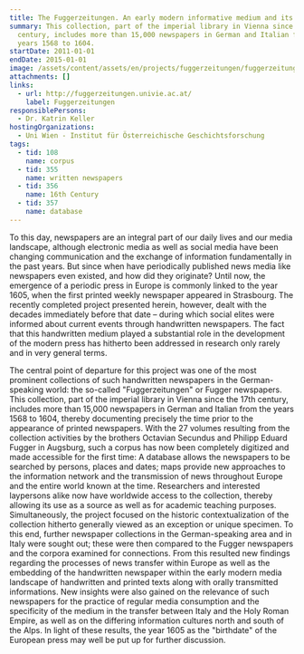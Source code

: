 ```yaml
---
title: The Fuggerzeitungen. An early modern informative medium and its indexing
summary: This collection, part of the imperial library in Vienna since the 17th
  century, includes more than 15,000 newspapers in German and Italian from the
  years 1568 to 1604.
startDate: 2011-01-01
endDate: 2015-01-01
image: /assets/content/assets/en/projects/fuggerzeitungen/fuggerzeitungen_3.jpg
attachments: []
links:
  - url: http://fuggerzeitungen.univie.ac.at/
    label: Fuggerzeitungen
responsiblePersons:
  - Dr. Katrin Keller
hostingOrganizations:
  - Uni Wien - Institut für Österreichische Geschichtsforschung
tags:
  - tid: 108
    name: corpus
  - tid: 355
    name: written newspapers
  - tid: 356
    name: 16th Century
  - tid: 357
    name: database
---
```

To this day, newspapers are an integral part of our daily lives and our media landscape, although electronic media as well as social media have been changing communication and the exchange of information fundamentally in the past years. But since when have periodically published news media like newspapers even existed, and how did they originate? Until now, the emergence of a periodic press in Europe is commonly linked to the year 1605, when the first printed weekly newspaper appeared in Strasbourg. The recently completed project presented herein, however, dealt with the decades immediately before that date – during which social elites were informed about current events through handwritten newspapers. The fact that this handwritten medium played a substantial role in the development of the modern press has hitherto been addressed in research only rarely and in very general terms.

The central point of departure for this project was one of the most prominent collections of such handwritten newspapers in the German-speaking world: the so-called "Fuggerzeitungen" or Fugger newspapers. This collection, part of the imperial library in Vienna since the 17th century, includes more than 15,000 newspapers in German and Italian from the years 1568 to 1604, thereby documenting precisely the time prior to the appearance of printed newspapers. With the 27 volumes resulting from the collection activities by the brothers Octavian Secundus and Philipp Eduard Fugger in Augsburg, such a corpus has now been completely digitized and made accessible for the first time: A database allows the newspapers to be searched by persons, places and dates; maps provide new approaches to the information network and the transmission of news throughout Europe and the entire world known at the time. Researchers and interested laypersons alike now have worldwide access to the collection, thereby allowing its use as a source as well as for academic teaching purposes. Simultaneously, the project focused on the historic contextualization of the collection hitherto generally viewed as an exception or unique specimen. To this end, further newspaper collections in the German-speaking area and in Italy were sought out; these were then compared to the Fugger newspapers and the corpora examined for connections. From this resulted new findings regarding the processes of news transfer within Europe as well as the embedding of the handwritten newspaper within the early modern media landscape of handwritten and printed texts along with orally transmitted informations. New insights were also gained on the relevance of such newspapers for the practice of regular media consumption and the specificity of the medium in the transfer between Italy and the Holy Roman Empire, as well as on the differing information cultures north and south of the Alps. In light of these results, the year 1605 as the "birthdate" of the European press may well be put up for further discussion.
